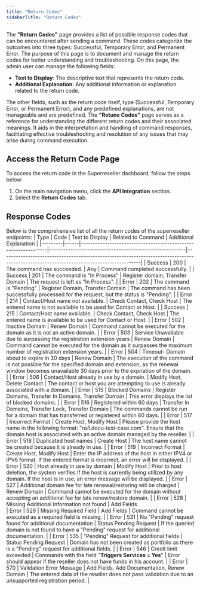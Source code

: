 ```yaml
---
title: "Return Codes"
sidebarTitle: "Return Codes"
---
```


The **"Return Codes"** page provides a list of possible response codes that can be encountered after sending a command. These codes categorize the outcomes into three types: Successful, Temporary Error, and Permanent Error. The purpose of this page is to document and manage the return codes for better understanding and troubleshooting.
On this page, the admin user can manage the following fields:

- **Text to Display**: The descriptive text that represents the return code.
- **Additional Explanation**: Any additional information or explanation related to the return code.

The other fields, such as the return code itself, type (Successful, Temporary Error, or Permanent Error), and any predefined explanations, are not manageable and are predefined. The **"Retune Codes"** page serves as a reference for understanding the different return codes and their associated meanings. It aids in the interpretation and handling of command responses, facilitating effective troubleshooting and resolution of any issues that may arise during command execution.

## Access the Return Code Page
To access the return code in the Superreseller dashboard, follow the steps below:
1. On the main navigation menu, click the **API Integration** section.
2. Select the **Return Codes** tab.

## Response Codes
Below is the comprehensive list of all the return codes of the superreseller endpoints:
| Type    | Code | Text to Display                                                | Related to Command                                       | Additional Explanation                                                                                                                  |
|---------|------|----------------------------------------------------------------|---------------------------------------------------------|----------------------------------------------------------------------------------------------------------------------------------------|
| Success | 200  | The command has succeeded.                                     | Any                                                     | Command completed successfully.                                                                                                         |
| Success | 201  | The command is "In Process"                                    | Register domain, Transfer Domain                  | The request is left as "In Process".                                                                                                    |
| Error   | 202  | The command is "Pending"                                       | Register Domain, Transfer Domain                  | The command has been successfully processed for the request, but the status is "Pending".                                               |
| Error   | 214  | Contact/Host name not available.                               | Check Contact, Check Host                        | The entered name is not available to be used for Contact or Host.                                                                        |
| Success | 215  | Contact/Host name available.                                   | Check Contact, Check Host                        | The entered name is available to be used for Contact or Host.                                                                            |
| Error   | 502  | Inactive Domain                                                | Renew Domain                                            | Command cannot be executed for the domain as it is not an active domain.                                                                 |
| Error   | 503  | Service Unavailable due to surpassing the registration extension years | Renew Domain                                      | Command cannot be executed for the domain as it surpasses the maximum number of registration extension years.                        |
| Error   | 504  | Timeout- Domain about to expire in 30 days                     | Renew Domain                                            | The execution of the command is not possible for the specified domain and extension, as the renewal window becomes unavailable 30 days prior to the expiration of the domain. |
| Error   | 506  | Contact/Host already in use by a domain.                        | Modify Host, Delete Contact                      | The contact or host you are attempting to use is already associated with a domain.                                                       |
| Error   | 515  | Blocked Domains                                                | Register Domains, Transfer In Domains, Transfer Domain | This error displays the list of blocked domains.                                                                                        |
| Error   | 516  | Registered within 60 days                                      | Transfer In Domains, Transfer Lock, Transfer Domain | The commands cannot be run for a domain that has transferred or registered within 60 days.                                                |
| Error   | 517  | Incorrect Format                                               | Create Host, Modify Host                          | Please provide the host name in the following format: "ns1.docu-test-case.com". Ensure that the domain host is associated with an active domain managed by the reseller. |
| Error   | 518  | Duplicated host names                                          | Create Host                                             | The host name cannot be created because it is already in use.                                                                            |
| Error   | 519  | Incorrect Format                                               | Create Host, Modify Host                          | Enter the IP address of the host in either IPV4 or IPV6 format. If the entered format is incorrect, an error will be displayed.          |
| Error   | 520  | Host already in use by domain                                  | Modify Host                                             | Prior to host deletion, the system verifies if the host is currently being utilized by any domain. If the host is in use, an error message will be displayed.                                                |
| Error   | 527  | Additional domain fee for late renewal/restoring will be charged | Renew Domain                                            | Command cannot be executed for the domain without accepting an additional fee for late renew/restore domain.                            |
| Error   | 528  | Missing Additional Information not found                       | Add Fields                                             
| Error   | 529  | Missing Required Field                                         | Add Fields                                              | Command cannot be executed as a required field is missing.                                                                                |
| Error   | 531  | No "Pending" request found for additional documentation        | Status Pending Request                                  | If the queried domain is not found to have a "Pending" request for additional documentation.                                            |
| Error   | 535  | "Pending" Request for additional fields                         | Status Pending Request                                  | Domain has not been created as portfolio as there is a "Pending" request for additional fields.                                        |
| Error   | 546  | Credit limit exceeded                                          | Commands with the field "**Triggers Services = Yes**"   | Error should appear if the reseller does not have funds in his account.                                                                  |
| Error   | 570  | Validation Error Message                                       | Add Fields, Add Documentation, Renew Domain  | The entered data of the reseller does not pass validation due to an unsupported registration period.                                 |